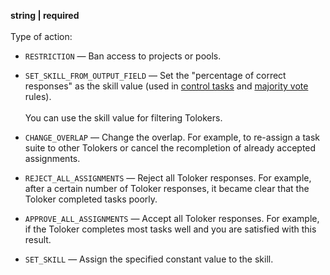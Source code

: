 **string \| required**<br/><br/>Type of action:

- `RESTRICTION` — Ban access to projects or pools.
- `SET_SKILL_FROM_OUTPUT_FIELD` — Set the "percentage of correct responses" as the skill value (used in [control tasks](/docs/api/goldenset) and [majority vote](/docs/api/mv) rules).<br/><br/>  You can use the skill value for filtering Tolokers.

- `CHANGE_OVERLAP` — Change the overlap. For example, to re-assign a task suite to other Tolokers or cancel the recompletion of already accepted assignments.
- `REJECT_ALL_ASSIGNMENTS` — Reject all Toloker responses. For example, after a certain number of Toloker responses, it became clear that the Toloker completed tasks poorly.
- `APPROVE_ALL_ASSIGNMENTS` — Accept all Toloker responses. For example, if the Toloker completes most tasks well and you are satisfied with this result.
- `SET_SKILL` — Assign the specified constant value to the skill.
